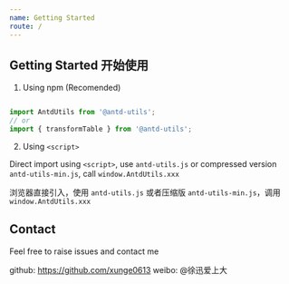 ```yaml
---
name: Getting Started
route: /
---
```


## Getting Started 开始使用

1. Using npm (Recomended)

``` javascript

import AntdUtils from '@antd-utils';
// or 
import { transformTable } from '@antd-utils';

```

2. Using `<script>` 

Direct import using `<script>`, use `antd-utils.js` or compressed version `antd-utils-min.js`, call `window.AntdUtils.xxx`

浏览器直接引入，使用 `antd-utils.js` 或者压缩版 `antd-utils-min.js`，调用 `window.AntdUtils.xxx`


## Contact

Feel free to raise issues and contact me 

github: https://github.com/xunge0613
weibo: @徐迅爱上大 